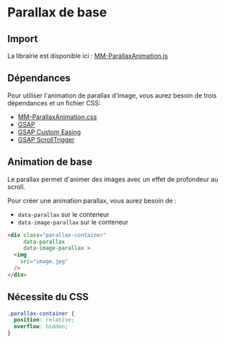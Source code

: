 # Parallax de base


## Import

La librairie est disponible ici : [MM-ParallaxAnimation.js](https://raw.githubusercontent.com/Rakido/mm-animation-library/refs/heads/main/js/mm-parallax-animation.js)


## Dépendances
Pour utiliser l'animation de parallax d'image, vous aurez besoin de trois dépendances et un fichier CSS:

- [MM-ParallaxAnimation.css](https://github.com/Rakido/mm-animation-library/blob/main/css/data-parallax.css)
- [GSAP](https://www.jsdelivr.com/package/npm/gsap)
- [GSAP Custom Easing](https://cdnjs.cloudflare.com/ajax/libs/gsap/3.12.2/CustomEase.min.js)
- [GSAP ScrollTrigger](https://cdnjs.cloudflare.com/ajax/libs/gsap/3.12.2/ScrollTrigger.min.js)



## Animation de base

Le parallax permet d'animer des images avec un effet de profondeur au scroll.

Pour créer une animation parallax, vous aurez besoin de :
- `data-parallax` sur le conteneur
- `data-image-parallax` sur le conteneur

```html
<div class="parallax-container"
     data-parallax 
     data-image-parallax >
  <img 
    src="image.jpg" 
  />
</div>
```

## Nécessite du CSS

```css
.parallax-container {
  position: relative;
  overflow: hidden;
}
```

<NxParallaxAnimation 
  src="https://picsum.photos/1200/800"
  imageFull
  data-parallax
  data-image-parallax
/>
